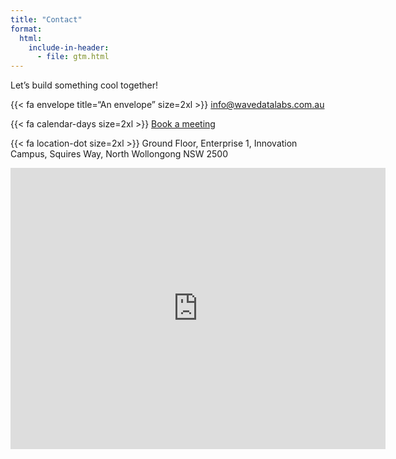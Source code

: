 ```yaml
---
title: "Contact"
format:
  html:
    include-in-header:
      - file: gtm.html
---
```


Let's build something cool together!

{{< fa envelope title="An envelope" size=2xl >}} [info@wavedatalabs.com.au](mailto:info@wavedatalabs.com.au)  

{{< fa calendar-days size=2xl >}} [Book a meeting](https://calendly.com/wavedata)  

<!-- Calendly badge widget begin -->
<link href="https://assets.calendly.com/assets/external/widget.css" rel="stylesheet">
<script src="https://assets.calendly.com/assets/external/widget.js" type="text/javascript" async></script>
<script type="text/javascript">window.onload = function() { Calendly.initBadgeWidget({ url: 'https://calendly.com/wavedata', text: 'Schedule a time to chat', color: '#0069ff', textColor: '#ffffff', branding: true }); }</script>
<!-- Calendly badge widget end -->

{{< fa location-dot size=2xl >}} Ground Floor, Enterprise 1, Innovation Campus, Squires Way, North Wollongong NSW 2500


<iframe src="https://www.google.com/maps/embed?pb=!1m14!1m8!1m3!1d8358.454786329336!2d150.899444!3d-34.402737!3m2!1i1024!2i768!4f13.1!3m3!1m2!1s0x6b13191858c4e7fd%3A0x83aeda37060100da!2sUOW%20Innovation%20Campus!5e1!3m2!1sen!2sau!4v1682246634643!5m2!1sen!2sau" width="600" height="450" style="border:0;" allowfullscreen="" loading="lazy" referrerpolicy="no-referrer-when-downgrade"></iframe>